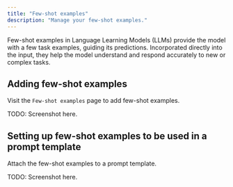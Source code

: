 ```yaml
---
title: "Few-shot examples"
description: "Manage your few-shot examples."
---
```


Few-shot examples in Language Learning Models (LLMs) provide the model with a few task
examples, guiding its predictions. Incorporated directly into the input, they help the
model understand and respond accurately to new or complex tasks.

## Adding few-shot examples

Visit the `Few-shot examples` page to add few-shot examples.

TODO: Screenshot here.

## Setting up few-shot examples to be used in a prompt template

Attach the few-shot examples to a prompt template.

TODO: Screenshot here.
